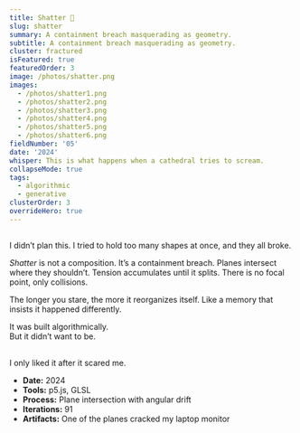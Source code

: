 ```yaml
---
title: Shatter 🎨
slug: shatter
summary: A containment breach masquerading as geometry.
subtitle: A containment breach masquerading as geometry.
cluster: fractured
isFeatured: true
featuredOrder: 3
image: /photos/shatter.png
images:
  - /photos/shatter1.png
  - /photos/shatter2.png
  - /photos/shatter3.png
  - /photos/shatter4.png
  - /photos/shatter5.png
  - /photos/shatter6.png
fieldNumber: '05'
date: '2024'
whisper: This is what happens when a cathedral tries to scream.
collapseMode: true
tags:
  - algorithmic
  - generative
clusterOrder: 3
overrideHero: true
---
```





<HeroCarouselBlock
/>

<SectionNav />

<h2 id="overview"></h2>
<ProjectOverview>
I didn’t plan this. I tried to hold too many shapes at once, and they all broke.

*Shatter* is not a composition. It’s a containment breach. Planes intersect where they shouldn’t. Tension accumulates until it splits. There is no focal point, only collisions.

The longer you stare, the more it reorganizes itself. Like a memory that insists it happened differently.

It was built algorithmically.  
But it didn’t want to be.
</ProjectOverview>

<h2 id="playground"></h2>
<ShatterPlayground />

<h2 id="gallery"></h2>
<MediaSection title="Gallery">
  <ZoomImage src="/photos/montage.png" alt="Montage of six scales" />
  <ZoomImage src="/photos/metaplane.png" alt="3D intersecting plane shape" className="mt-6" />
</MediaSection>

<FieldNote>
I only liked it after it scared me.
</FieldNote>

<CollapseMetadata>
  <ul>
    <li><strong>Date:</strong> 2024</li>
    <li><strong>Tools:</strong> p5.js, GLSL</li>
    <li><strong>Process:</strong> Plane intersection with angular drift</li>
    <li><strong>Iterations:</strong> 91</li>
    <li><strong>Artifacts:</strong> One of the planes cracked my laptop monitor</li>
  </ul>
</CollapseMetadata>

<CallToAction email="aaron.demby.jones@gmail.com" />
